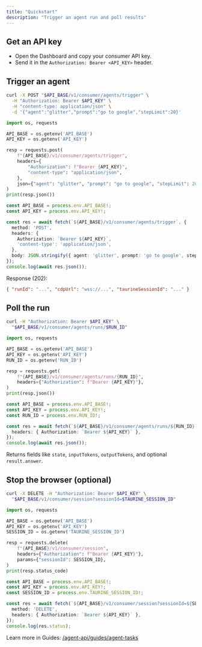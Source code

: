 ```yaml
---
title: "Quickstart"
description: "Trigger an agent run and poll results"
---
```


## Get an API key

- Open the Dashboard and copy your consumer API key.
- Send it in the `Authorization: Bearer <API_KEY>` header.

## Trigger an agent

<CodeGroup>

```bash cURL
curl -X POST "$API_BASE/v1/consumer/agents/trigger" \
  -H "Authorization: Bearer $API_KEY" \
  -H "content-type: application/json" \
  -d '{"agent":"glitter","prompt":"go to google","stepLimit":20}'
```

```python Python
import os, requests

API_BASE = os.getenv('API_BASE')
API_KEY = os.getenv('API_KEY')

resp = requests.post(
    f"{API_BASE}/v1/consumer/agents/trigger",
    headers={
        "Authorization": f"Bearer {API_KEY}",
        "content-type": "application/json",
    },
    json={"agent": "glitter", "prompt": "go to google", "stepLimit": 20},
)
print(resp.json())
```

```typescript TypeScript
const API_BASE = process.env.API_BASE!;
const API_KEY = process.env.API_KEY!;

const res = await fetch(`${API_BASE}/v1/consumer/agents/trigger`, {
  method: 'POST',
  headers: {
    Authorization: `Bearer ${API_KEY}`,
    'content-type': 'application/json',
  },
  body: JSON.stringify({ agent: 'glitter', prompt: 'go to google', stepLimit: 20 }),
});
console.log(await res.json());
```

</CodeGroup>

Response (202):

```json
{ "runId": "...", "cdpUrl": "wss://...", "taurineSessionId": "..." }
```

## Poll the run

<CodeGroup>

```bash cURL
curl -H "Authorization: Bearer $API_KEY" \
  "$API_BASE/v1/consumer/agents/runs/$RUN_ID"
```

```python Python
import os, requests

API_BASE = os.getenv('API_BASE')
API_KEY = os.getenv('API_KEY')
RUN_ID = os.getenv('RUN_ID')

resp = requests.get(
    f"{API_BASE}/v1/consumer/agents/runs/{RUN_ID}",
    headers={"Authorization": f"Bearer {API_KEY}"},
)
print(resp.json())
```

```typescript TypeScript
const API_BASE = process.env.API_BASE!;
const API_KEY = process.env.API_KEY!;
const RUN_ID = process.env.RUN_ID!;

const res = await fetch(`${API_BASE}/v1/consumer/agents/runs/${RUN_ID}`, {
  headers: { Authorization: `Bearer ${API_KEY}` },
});
console.log(await res.json());
```

</CodeGroup>

Returns fields like `state`, `inputTokens`, `outputTokens`, and optional `result.answer`.

## Stop the browser (optional)

<CodeGroup>

```bash cURL
curl -X DELETE -H "Authorization: Bearer $API_KEY" \
  "$API_BASE/v1/consumer/session?sessionId=$TAURINE_SESSION_ID"
```

```python Python
import os, requests

API_BASE = os.getenv('API_BASE')
API_KEY = os.getenv('API_KEY')
SESSION_ID = os.getenv('TAURINE_SESSION_ID')

resp = requests.delete(
    f"{API_BASE}/v1/consumer/session",
    headers={"Authorization": f"Bearer {API_KEY}"},
    params={"sessionId": SESSION_ID},
)
print(resp.status_code)
```

```typescript TypeScript
const API_BASE = process.env.API_BASE!;
const API_KEY = process.env.API_KEY!;
const SESSION_ID = process.env.TAURINE_SESSION_ID!;

const res = await fetch(`${API_BASE}/v1/consumer/session?sessionId=${SESSION_ID}`, {
  method: 'DELETE',
  headers: { Authorization: `Bearer ${API_KEY}` },
});
console.log(res.status);
```

</CodeGroup>

Learn more in Guides: [/agent-api/guides/agent-tasks](/agent-api/guides/agent-tasks)
